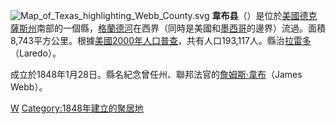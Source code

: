 {{noteTA
|T=zh-hans:韦布县 (德克萨斯州);zh-hk:韋布縣 (德克薩斯州);zh-tw:韋布郡 (德克薩斯州);
|1=zh-hans:县;zh-hk:縣;zh-tw:郡;
}}
[[File:Map_of_Texas_highlighting_Webb_County.svg|right]]
'''韋布县'''（{{lang-en|Webb County}}）是位於[[美國|美國]][[德克薩斯州|德克薩斯州]]南部的一個縣，[[格蘭德河|格蘭德河]]在西界（同時是美國和[[墨西哥|墨西哥]]的邊界）流過。面積8,743平方公里。根據[[美國2000年人口普查|美國2000年人口普查]]，共有人口193,117人。縣治[[拉雷多_(德克薩斯州)|拉雷多]]（Laredo）。

成立於1848年1月28日。縣名紀念曾任州、聯邦法官的[[詹姆斯·韋布_(法官)|詹姆斯·韋布]]（James Webb）。
{{texas-stub}}
{{Texas}}

[[Category:得克萨斯州行政区划|W]]
[[Category:1848年建立的聚居地|Category:1848年建立的聚居地]]